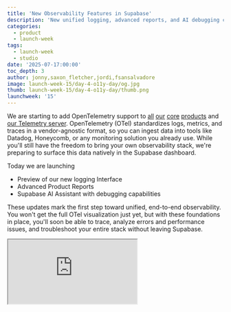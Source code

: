 ```yaml
---
title: 'New Observability Features in Supabase'
description: 'New unified logging, advanced reports, and AI debugging capabilities.'
categories:
  - product
  - launch-week
tags:
  - launch-week
  - studio
date: '2025-07-17:00:00'
toc_depth: 3
author: jonny,saxon_fletcher,jordi,fsansalvadore
image: launch-week-15/day-4-o11y-day/og.jpg
thumb: launch-week-15/day-4-o11y-day/thumb.png
launchweek: '15'
---
```


We are starting to add OpenTelemetry support to [all](https://github.com/supabase/storage/pull/494) [our](https://github.com/supabase/auth/pull/679) [core](https://github.com/supabase/edge-runtime/pull/554) [products](https://github.com/supabase/realtime/commit/c9683f3f5f94bd2e37494f02c1f4415551e96e5b) and [our Telemetry server](https://github.com/Logflare/logflare/pulls?q=is%3Apr+otel+sort%3Acreated-asc). OpenTelemetry (OTel) standardizes logs, metrics, and traces in a vendor-agnostic format, so you can ingest data into tools like Datadog, Honeycomb, or any monitoring solution you already use. While you'll still have the freedom to bring your own observability stack, we're preparing to surface this data natively in the Supabase dashboard.

Today we are launching

- Preview of our new logging Interface
- Advanced Product Reports
- Supabase AI Assistant with debugging capabilities

These updates mark the first step toward unified, end-to-end observability. You won't get the full OTel visualization just yet, but with these foundations in place, you'll soon be able to trace, analyze errors and performance issues, and troubleshoot your entire stack without leaving Supabase.

<div className="video-container mb-8">
  <iframe
    className="w-full"
    src="https://www.youtube-nocookie.com/embed/pLto2PD4-O8"
    title="Supabase Observability Day"
    allow="accelerometer; autoplay; clipboard-write; encrypted-media; fullscreen; gyroscope; picture-in-picture; web-share"
    allowfullscreen
  />
</div>

## New logging Interface

Supabase is a collection of seamlessly integrated services. Storage talks to Postgres via the dedicated connection pooler. Edge Functions can talk to Auth and Realtime. If storage uploads fail, you must determine whether the problem lies with the storage server, the dedicated connection pooler, or the database. Until now, pinpointing the root cause meant jumping between multiple log streams.

Starting today, there is one interleaved stream of logs across all services. You can trace a single request across the entire Supabase stack. No more jumping between tabs to diagnose errors.

<Img
  wide
  alt="Unified logs"
  src={{
    dark: '/images/blog/launch-week-15/day-4-o11y-day/unified-logs-dark.png',
    light: '/images/blog/launch-week-15/day-4-o11y-day/unified-logs-light.png',
  }}
/>

We have also added contextual log views. You can now jump from a function's invocation log directly into its execution logs. What used to require two disconnected sources is now stitched together in one view.

<Img
  wide
  alt="Contextual logs"
  src={{
    dark: '/images/blog/launch-week-15/day-4-o11y-day/contextual-logs-dark.png',
    light: '/images/blog/launch-week-15/day-4-o11y-day/contextual-logs-light.png',
  }}
/>

The new interface also supports filtering logs by the request status code, method, path, log level and the auth user associated with the request. This means you can quickly find all Postgrest 500 errors, or all requests made by a specific user with a few clicks.

Shoutout to [openstatus.dev](http://openstatus.dev) for providing the inspiration for some of our Log components.

The new logging interface is available as a feature preview today for orgs on either the Team or Enterprise plan, which you can enable from the dashboard [here](https://supabase.com/dashboard/project/_?featurePreviewModal=supabase-ui-preview-unified-logs). The new interface currently supports API Gateway logs and Postgres logs, with logs for the other products coming soon.

## Advanced Product Reports

Apart from making our logs better, we also revamped the metrics exposed in our product reports. Previously, you had to host your own [Grafana dashboard](https://github.com/supabase/supabase-grafana) to access some of these advanced metrics. We are bringing some of these metrics directly into the dashboard, so that you can access them without any additional setup or maintaining your own production ready monitoring infrastructure.

Each product has its own dedicated [report](https://supabase.com/dashboard/project/_/reports/api-overview) with a common set of metrics like number of requests, egress, and response time, along with product specific metrics like “Realtime connected clients”.

Additionally, you can drill into a specific time frame and filter by various request and response parameters across all reports.

<Img
  wide
  alt="Advanced reports"
  src={{
    dark: '/images/blog/launch-week-15/day-4-o11y-day/reports-dark.png',
    light: '/images/blog/launch-week-15/day-4-o11y-day/reports-light.png',
  }}
/>

Free users get a basic set of metrics for all products, while some of the advanced metrics (like p99 response time) is available for all paid customers.

Try out the new reports [here](https://supabase.com/dashboard/project/_/reports/api-overview).

## Supabase AI Assistant with debugging capabilities

The Supabase AI Assistant now offers powerful new debugging capabilities, making it easier to identify and resolve issues across your stack.

You can now ask the Assistant to:

- Retrieve logs for any Supabase product
- Analyze log volume over time to identify spikes
- Drill into specific time windows to investigate anomalies

This means you can go from "something looks off" to concrete answers, without leaving the chat.

The Assistant also comes with several quality-of-life upgrades:

- **Automatic chat renaming** based on your queries
- **Branch diff reviews**, perfect for projects using branching environments
- **A more capable model** with additional controls for data privacy and security improvements built in

It's the fastest way to get answers for your project, whether you're debugging a failing function, reviewing changes between branches, or just trying to understand how your app is behaving in production.

This is an example of how the Assistant can analyze logs to identify issues:

<Img
  alt="Assistant parsing logs"
  src={{
    dark: '/images/blog/launch-week-15/day-4-o11y-day/ai-debugging-dark.png',
    light: '/images/blog/launch-week-15/day-4-o11y-day/ai-debugging-light.png',
  }}
/>

It can also provide recommendations for fixes:

<Img
  alt="Assistant suggesting fixes"
  src={{
    dark: '/images/blog/launch-week-15/day-4-o11y-day/ai-recommendations-dark.png',
    light: '/images/blog/launch-week-15/day-4-o11y-day/ai-recommendations-light.png',
  }}
/>

## What's next

- We'll keep adding more metrics across our reports
- We're adding logs from the remaining products to new logging interface
- We plan to make the new logging interface the default experience for all projects soon
- Expose OpenTelemetry trace information in the logging interface
